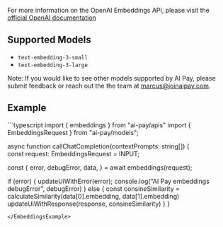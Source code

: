For more information on the OpenAI Embeddings API, please visit the [official OpenAI documentation](https://platform.openai.com/docs/guides/embeddings)

## Supported Models
- `text-embedding-3-small`
- `text-embedding-3-large`

Note: If you would like to see other models supported by AI Pay, please submit feedback or reach out the the team at marcus@joinaipay.com.



## Example
<EmbeddingsExample>
```typescript
import { embeddings } from "ai-pay/apis"
import { EmbeddingsRequest } from "ai-pay/models";

async function callChatCompletion(contextPrompts: string[]) {  
  const request: EmbeddingsRequest = INPUT;

  const {
    error,
    debugError,
    data,
  } = await embeddings(request);

  if (error) {
    updateUiWithError(error);
    console.log("AI Pay embeddings debugError", debugError)
  } else {
    const consineSimilarity = calculateSimilarity(data[0].embedding, data[1].embedding)
    updateUiWithResponse(response, consineSimilarity)
  }
}
```
</EmbeddingsExample>
